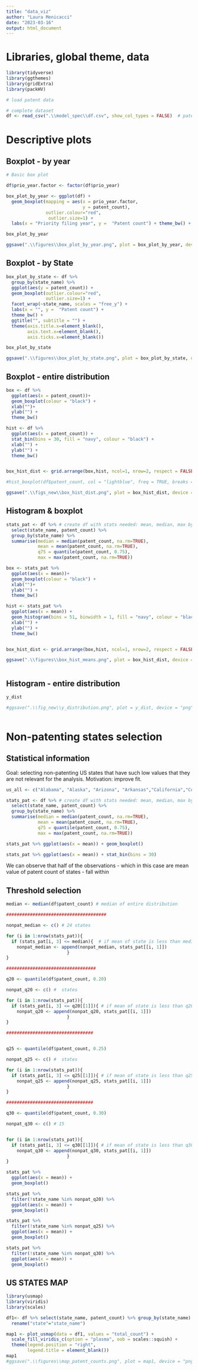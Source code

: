 ```yaml
---
title: "data_viz"
author: "Laura Menicacci"
date: "2023-03-16"
output: html_document
---
```


# Libraries, global theme, data
```r

library(tidyverse)
library(ggthemes)
library(gridExtra)
library(packHV)

# load patent data 

# complete dataset
df <- read_csv(".\\model_spec\\df.csv", show_col_types = FALSE)  # patent counts

```

# Descriptive plots

## Boxplot - by year
```r
# Basic box plot

df$prio_year.factor <- factor(df$prio_year)

box_plot_by_year <- ggplot(df) + 
  geom_boxplot(mapping = aes(x = prio_year.factor,
                             y = patent_count), 
               outlier.colour="red",
                outlier.size=1) +
  labs(x = "Priority filing year", y =  "Patent count") + theme_bw() + ggtitle("", subtitle = "") 

box_plot_by_year

ggsave(".\\figures\\box_plot_by_year.png", plot = box_plot_by_year, device = "png", width = 8, height = 8)

```

## Boxplot - by State
```r

box_plot_by_state <- df %>% 
  group_by(state_name) %>% 
  ggplot(aes(y = patent_count)) +
  geom_boxplot(outlier.colour="red",
               outlier.size=1) +
  facet_wrap(~state_name, scales = "free_y") +
  labs(x = "", y =  "Patent count") + 
  theme_bw() + 
  ggtitle("", subtitle = "") +
  theme(axis.title.x=element_blank(),
        axis.text.x=element_blank(),
        axis.ticks.x=element_blank())

box_plot_by_state

ggsave(".\\figures\\box_plot_by_state.png", plot = box_plot_by_state, device = "png", width = 10, height = 10)

```
## Boxplot - entire distribution
```r
box <- df %>% 
  ggplot(aes(x = patent_count))+ 
  geom_boxplot(colour = "black") +
  xlab("")+
  ylab("") +
  theme_bw()

hist <- df %>% 
  ggplot(aes(x = patent_count)) +
  stat_bin(bins = 30, fill = "navy", colour = "black") +
  xlab("") +
  ylab("") +
  theme_bw()


box_hist_dist <- grid.arrange(box,hist, ncol=1, nrow=2, respect = FALSE, widths = c(5), heights = c(6, 6), top = "Y02E class patent counts. Total y distribution", bottom = "Dependent variable (y) = patent counts")

#hist_boxplot(df$patent_count, col = "lightblue", freq = TRUE, breaks = 20) + 

ggsave(".\\figs_new\\box_hist_dist.png", plot = box_hist_dist, device = "png", width = 8, height = 8)

```

## Histogram & boxplot
```r

stats_pat <- df %>% # create df with stats needed: mean, median, max by state
  select(state_name, patent_count) %>% 
  group_by(state_name) %>% 
  summarise(median = median(patent_count, na.rm=TRUE), 
            mean = mean(patent_count, na.rm=TRUE), 
            q75 = quantile(patent_count, 0.75), 
            max = max(patent_count, na.rm=TRUE))

box <- stats_pat %>% 
  ggplot(aes(x = mean))+ 
  geom_boxplot(colour = "black") +
  xlab("")+
  ylab("") +
  theme_bw()

hist <- stats_pat %>% 
  ggplot(aes(x = mean)) +
  geom_histogram(bins = 51, binwidth = 1, fill = "navy", colour = "black") +
  xlab("") +
  ylab("") +
  theme_bw()


box_hist_dist <- grid.arrange(box,hist, ncol=1, nrow=2, respect = FALSE, widths = c(5), heights = c(6, 6), top = "", bottom = "State mean patent counts")

ggsave(".\\figures\\box_hist_means.png", plot = box_hist_dist, device = "png", width = 8, height = 8)



```


## Histogram - entire distribution
```r


y_dist

#ggsave(".\\fig_new\\y_distribution.png", plot = y_dist, device = "png", width = 8, height = 8)
  
```


# Non-patenting states selection

## Statistical information

Goal: selecting non-patenting US states that have such low values that they are not relevant for the analysis.
Motivation: improve fit.

```r
us_all <- c("Alabama", "Alaska", "Arizona", "Arkansas","California","Colorado","Connecticut", "Delaware", "Florida","Georgia","Idaho","Illinois","Indiana","Iowa","Kansas","Kentucky","Louisiana","Maine","Maryland","Massachusetts","Michigan","Minnesota","Mississippi","Missouri","Montana","Nebraska","Nevada","New Hampshire","New Jersey", "New York", "New Mexico", "North Carolina", "North Dakota","Ohio", "Oklahoma", "Oregon", "Pennsylvania", "Rhode Island", "South Carolina","South Dakota", "Tennessee", "Texas", "Utah", "Vermont", "Virginia", "Washington","West Virginia","Wisconsin","Wyoming", "District of Columbia", "Hawaii")

stats_pat <- df %>% # create df with stats needed: mean, median, max by state
  select(state_name, patent_count) %>% 
  group_by(state_name) %>% 
  summarise(median = median(patent_count, na.rm=TRUE), 
            mean = mean(patent_count, na.rm=TRUE), 
            q75 = quantile(patent_count, 0.75), 
            max = max(patent_count, na.rm=TRUE))

stats_pat %>% ggplot(aes(x = mean)) + geom_boxplot()

stats_pat %>% ggplot(aes(x = mean)) + stat_bin(bins = 30)

```
We can observe that half of the observations - which in this case are mean value of patent count of states - fall within 


## Threshold selection

```r

median <- median(df$patent_count) # median of entire distribution

######################################

nonpat_median <- c() # 24 states

for (i in 1:nrow(stats_pat)){
  if (stats_pat[i, 3] <= median){  # if mean of state is less than median of entire dist: drop
    nonpat_median <- append(nonpat_median, stats_pat[[i, 1]]) 
                       }
}

##################################

q20 <- quantile(df$patent_count, 0.20)

nonpat_q20 <- c() #  states

for (i in 1:nrow(stats_pat)){
  if (stats_pat[i, 3] <= q20[[1]]){ # if mean of state is less than q20 of entire dist: drop
    nonpat_q20 <- append(nonpat_q20, stats_pat[[i, 1]]) 
                       }
}

#################################


q25 <- quantile(df$patent_count, 0.25)

nonpat_q25 <- c() #  states

for (i in 1:nrow(stats_pat)){
  if (stats_pat[i, 3] <= q25[[1]]){ # if mean of state is less than q25 of entire dist: drop
    nonpat_q25 <- append(nonpat_q25, stats_pat[[i, 1]]) 
                       }
}

#################################

q30 <- quantile(df$patent_count, 0.30)

nonpat_q30 <- c() # 15


for (i in 1:nrow(stats_pat)){
  if (stats_pat[i, 3] <= q30[[1]]){ # if mean of state is less than q30 of entire dist: drop
    nonpat_q30 <- append(nonpat_q30, stats_pat[[i, 1]]) 
                       }
}

```

```r

stats_pat %>% 
  ggplot(aes(x = mean)) + 
  geom_boxplot()

stats_pat %>% 
  filter(!state_name %in% nonpat_q20) %>% 
  ggplot(aes(x = mean)) + 
  geom_boxplot()

stats_pat %>% 
  filter(!state_name %in% nonpat_q25) %>% 
  ggplot(aes(x = mean)) + 
  geom_boxplot()

stats_pat %>% 
  filter(!state_name %in% nonpat_q30) %>% 
  ggplot(aes(x = mean)) + 
  geom_boxplot()

```


## US STATES MAP

```r
library(usmap)
library(viridis)
library(scales)

df1<- df %>% select(state_name, patent_count) %>% group_by(state_name) %>% summarise(total_count = sum(patent_count)) %>% 
  rename("state"="state_name")

map1 <- plot_usmap(data = df1, values = "total_count") + 
  scale_fill_viridis_c(option = "plasma", oob = scales::squish) + 
  theme(legend.position = "right", 
        legend.title = element_blank())
map1
#ggsave(".\\figures\\map_patent_counts.png", plot = map1, device = "png", width = 8, height = 8)


```


# 